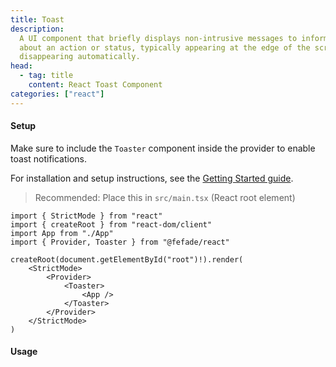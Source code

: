 ```yaml
---
title: Toast
description:
  A UI component that briefly displays non-intrusive messages to inform users
  about an action or status, typically appearing at the edge of the screen and
  disappearing automatically.
head:
  - tag: title
    content: React Toast Component
categories: ["react"]
---
```



#### Setup

Make sure to include the `Toaster` component inside the provider to enable toast
notifications.

For installation and setup instructions, see the
[Getting Started guide](/docs/ui-frameworks/react/getting-started).

> Recommended: Place this in `src/main.tsx` (React root element)

```tsx
import { StrictMode } from "react"
import { createRoot } from "react-dom/client"
import App from "./App"
import { Provider, Toaster } from "@fefade/react"

createRoot(document.getElementById("root")!).render(
	<StrictMode>
		<Provider>
			<Toaster>
				<App />
			</Toaster>
		</Provider>
	</StrictMode>
)
```

#### Usage

<PreviewTabs component="ToastPreview" ext="tsx">
	<ToastPreview client:load />
</PreviewTabs>

